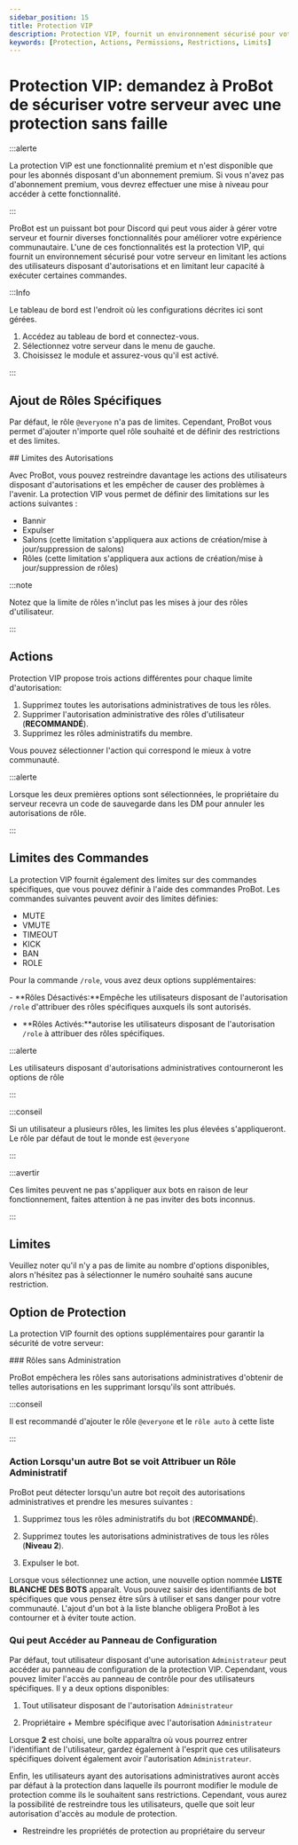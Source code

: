 ```yaml
---
sidebar_position: 15
title: Protection VIP
description: Protection VIP, fournit un environnement sécurisé pour votre serveur en limitant les actions des utilisateurs avec des autorisations et en limitant leur capacité à effectuer certain commands and actions.
keywords: [Protection, Actions, Permissions, Restrictions, Limits]
---
```


# Protection VIP: demandez à ProBot de sécuriser votre serveur avec une protection sans faille

:::alerte

La protection VIP est une fonctionnalité premium et n'est disponible que pour les abonnés disposant d'un abonnement premium. Si vous n'avez pas d'abonnement premium, vous devrez effectuer une mise à niveau pour accéder à cette fonctionnalité.

:::

ProBot est un puissant bot pour Discord qui peut vous aider à gérer votre serveur et fournir diverses fonctionnalités pour améliorer votre expérience communautaire. L'une de ces fonctionnalités est la protection VIP, qui fournit un environnement sécurisé pour votre serveur en limitant les actions des utilisateurs disposant d'autorisations et en limitant leur capacité à exécuter certaines commandes.

:::Info

Le tableau de bord est l'endroit où les configurations décrites ici sont gérées.

1. Accédez au tableau de bord et connectez-vous.
2. Sélectionnez votre serveur dans le menu de gauche.
3. Choisissez le module et assurez-vous qu'il est activé.

:::

## Ajout de Rôles Spécifiques

Par défaut, le rôle `@everyone` n'a pas de limites. Cependant, ProBot vous permet d'ajouter n'importe quel rôle souhaité et de définir des restrictions et des limites.

## Limites des Autorisations

Avec ProBot, vous pouvez restreindre davantage les actions des utilisateurs disposant d'autorisations et les empêcher de causer des problèmes à l'avenir. La protection VIP vous permet de définir des limitations sur les actions suivantes :

- Bannir
- Expulser
- Salons (cette limitation s'appliquera aux actions de création/mise à jour/suppression de salons)
- Rôles (cette limitation s'appliquera aux actions de création/mise à jour/suppression de rôles)

:::note

Notez que la limite de rôles n'inclut pas les mises à jour des rôles d'utilisateur.

:::

## Actions

Protection VIP propose trois actions différentes pour chaque limite d'autorisation:

1. Supprimez toutes les autorisations administratives de tous les rôles.
2. Supprimer l'autorisation administrative des rôles d'utilisateur (**RECOMMANDÉ**).
3. Supprimez les rôles administratifs du membre.

Vous pouvez sélectionner l'action qui correspond le mieux à votre communauté.

:::alerte

Lorsque les deux premières options sont sélectionnées, le propriétaire du serveur recevra un code de sauvegarde dans les DM pour annuler les autorisations de rôle.

:::

## Limites des Commandes

La protection VIP fournit également des limites sur des commandes spécifiques, que vous pouvez définir à l'aide des commandes ProBot. Les commandes suivantes peuvent avoir des limites définies:

- MUTE
- VMUTE
- TIMEOUT
- KICK
- BAN
- ROLE

Pour la commande `/role`, vous avez deux options supplémentaires:

- **Rôles Désactivés:**Empêche les utilisateurs disposant de l'autorisation `/role` d'attribuer des rôles spécifiques auxquels ils sont autorisés.

- **Rôles Activés:**autorise les utilisateurs disposant de l'autorisation `/role` à attribuer des rôles spécifiques.

:::alerte

Les utilisateurs disposant d'autorisations administratives contourneront les options de rôle

:::

:::conseil

Si un utilisateur a plusieurs rôles, les limites les plus élevées s'appliqueront. Le rôle par défaut de tout le monde est `@everyone`

:::

:::avertir

Ces limites peuvent ne pas s'appliquer aux bots en raison de leur fonctionnement, faites attention à ne pas inviter des bots inconnus.

:::

## Limites

Veuillez noter qu'il n'y a pas de limite au nombre d'options disponibles, alors n'hésitez pas à sélectionner le numéro souhaité sans aucune restriction.


## Option de Protection

La protection VIP fournit des options supplémentaires pour garantir la sécurité de votre serveur:

### Rôles sans Administration

ProBot empêchera les rôles sans autorisations administratives d'obtenir de telles autorisations en les supprimant lorsqu'ils sont attribués.

:::conseil

Il est recommandé d'ajouter le rôle `@everyone` et le `rôle auto` à cette liste

:::

### Action Lorsqu'un autre Bot se voit Attribuer un Rôle Administratif

ProBot peut détecter lorsqu'un autre bot reçoit des autorisations administratives et prendre les mesures suivantes :

1. Supprimez tous les rôles administratifs du bot (**RECOMMANDÉ**).

2. Supprimez toutes les autorisations administratives de tous les rôles (**Niveau 2**).

3. Expulser le bot.

Lorsque vous sélectionnez une action, une nouvelle option nommée **LISTE BLANCHE DES BOTS** apparaît. Vous pouvez saisir des identifiants de bot spécifiques que vous pensez être sûrs à utiliser et sans danger pour votre communauté. L'ajout d'un bot à la liste blanche obligera ProBot à les contourner et à éviter toute action.

### Qui peut Accéder au Panneau de Configuration

Par défaut, tout utilisateur disposant d'une autorisation `Administrateur` peut accéder au panneau de configuration de la protection VIP. Cependant, vous pouvez limiter l'accès au panneau de contrôle pour des utilisateurs spécifiques. Il y a deux options disponibles:

1. Tout utilisateur disposant de l'autorisation `Administrateur`

2. Propriétaire + Membre spécifique avec l'autorisation `Administrateur`

Lorsque **2** est choisi, une boîte apparaîtra où vous pourrez entrer l'identifiant de l'utilisateur, gardez également à l'esprit que ces utilisateurs spécifiques doivent également avoir l'autorisation `Administrateur`.

Enfin, les utilisateurs ayant des autorisations administratives auront accès par défaut à la protection dans laquelle ils pourront modifier le module de protection comme ils le souhaitent sans restrictions. Cependant, vous aurez la possibilité de restreindre tous les utilisateurs, quelle que soit leur autorisation d'accès au module de protection.

- Restreindre les propriétés de protection au propriétaire du serveur


